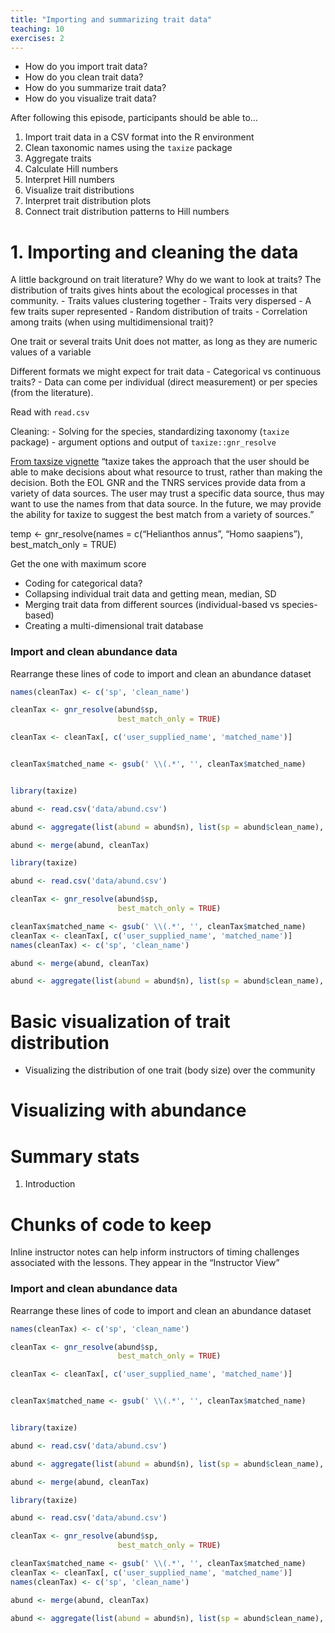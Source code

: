 ```yaml
---
title: "Importing and summarizing trait data"
teaching: 10
exercises: 2
---
```



::: questions

- How do you import trait data?
- How do you clean trait data?
- How do you summarize trait data?
- How do you visualize trait data?

:::::::::::::

::: objectives

After following this episode, participants should be able to...

1. Import trait data in a CSV format into the R environment
2. Clean taxonomic names using the `taxize` package
3. Aggregate traits
4. Calculate Hill numbers 
5. Interpret Hill numbers
6. Visualize trait distributions
7. Interpret trait distribution plots
8. Connect trait distribution patterns to Hill numbers

::::::::::::::

# 1. Importing and cleaning the data

A little background on trait literature? Why do we want to look at traits?
The distribution of traits gives hints about the ecological processes in that community.
- Traits values clustering together
- Traits very dispersed
- A few traits super represented
- Random distribution of traits
- Correlation among traits (when using multidimensional trait)?

One trait or several traits
Unit does not matter, as long as they are numeric values of a variable

Different formats we might expect for trait data
- Categorical vs continuous traits?
- Data can come per individual (direct measurement) or per species (from the literature).

Read with `read.csv`

Cleaning:
- Solving for the species, standardizing taxonomy (`taxize` package)
    - argument options and output of `taxize::gnr_resolve`

[From taxsize vignette](http://cran.nexr.com/web/packages/taxize/vignettes/taxize_vignette.html)
"taxize takes the approach that the user should be able to make decisions about what resource to trust,
rather than making the decision. Both the EOL GNR and the TNRS services provide data from a variety of data sources.
The user may trust a specific data source, thus may want to use the names from that data source. In the future,
we may provide the ability for taxize to suggest the best match from a variety of sources."


temp <- gnr_resolve(names = c("Helianthos annus", "Homo saapiens"), best_match_only = TRUE)

Get the one with maximum score

- Coding for categorical data?
- Collapsing individual trait data and getting mean, median, SD
- Merging trait data from different sources (individual-based vs species-based)
- Creating a multi-dimensional trait database


:::::: challenge

### Import and clean abundance data

Rearrange these lines of code to import and clean an abundance dataset

```r
names(cleanTax) <- c('sp', 'clean_name')

cleanTax <- gnr_resolve(abund$sp, 
                        best_match_only = TRUE)

cleanTax <- cleanTax[, c('user_supplied_name', 'matched_name')]


cleanTax$matched_name <- gsub(' \\(.*', '', cleanTax$matched_name)


library(taxize)

abund <- read.csv('data/abund.csv')

abund <- aggregate(list(abund = abund$n), list(sp = abund$clean_name), sum)

abund <- merge(abund, cleanTax)
```

::: solution

```r
library(taxize)

abund <- read.csv('data/abund.csv')

cleanTax <- gnr_resolve(abund$sp, 
                        best_match_only = TRUE)

cleanTax$matched_name <- gsub(' \\(.*', '', cleanTax$matched_name)
cleanTax <- cleanTax[, c('user_supplied_name', 'matched_name')]
names(cleanTax) <- c('sp', 'clean_name')

abund <- merge(abund, cleanTax)

abund <- aggregate(list(abund = abund$n), list(sp = abund$clean_name), sum)
```

:::::::::::

::::::::::::::

# Basic visualization of trait distribution

- Visualizing the distribution of one trait (body size) over the community


# Visualizing with abundance


# Summary stats


1. Introduction








# Chunks of code to keep

:::::::::::::::::::::::::::::::::::::::::::::::::::::::::::::::::::: instructor

Inline instructor notes can help inform instructors of timing challenges
associated with the lessons. They appear in the "Instructor View"

::::::::::::::::::::::::::::::::::::::::::::::::::::::::::::::::::::::::::::::::


:::::: challenge

### Import and clean abundance data

Rearrange these lines of code to import and clean an abundance dataset

```r
names(cleanTax) <- c('sp', 'clean_name')

cleanTax <- gnr_resolve(abund$sp, 
                        best_match_only = TRUE)

cleanTax <- cleanTax[, c('user_supplied_name', 'matched_name')]


cleanTax$matched_name <- gsub(' \\(.*', '', cleanTax$matched_name)


library(taxize)

abund <- read.csv('data/abund.csv')

abund <- aggregate(list(abund = abund$n), list(sp = abund$clean_name), sum)

abund <- merge(abund, cleanTax)
```

::: solution

```r
library(taxize)

abund <- read.csv('data/abund.csv')

cleanTax <- gnr_resolve(abund$sp, 
                        best_match_only = TRUE)

cleanTax$matched_name <- gsub(' \\(.*', '', cleanTax$matched_name)
cleanTax <- cleanTax[, c('user_supplied_name', 'matched_name')]
names(cleanTax) <- c('sp', 'clean_name')

abund <- merge(abund, cleanTax)

abund <- aggregate(list(abund = abund$n), list(sp = abund$clean_name), sum)
```

:::::::::::

::::::::::::::


